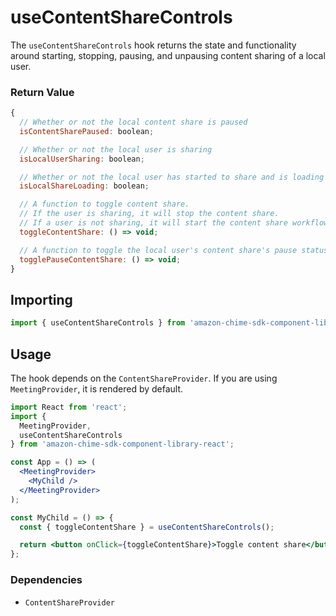 <Meta title="SDK Hooks/useContentShareControls" />

# useContentShareControls

The `useContentShareControls` hook returns the state and functionality around starting, stopping, pausing, and unpausing content sharing of a local user.

### Return Value

```javascript
{
  // Whether or not the local content share is paused
  isContentSharePaused: boolean;

  // Whether or not the local user is sharing
  isLocalUserSharing: boolean;

  // Whether or not the local user has started to share and is loading
  isLocalShareLoading: boolean;

  // A function to toggle content share.
  // If the user is sharing, it will stop the content share.
  // If a user is not sharing, it will start the content share workflow.
  toggleContentShare: () => void;

  // A function to toggle the local user's content share's pause status.
  togglePauseContentShare: () => void;
}
```

## Importing

```javascript
import { useContentShareControls } from 'amazon-chime-sdk-component-library-react';
```

## Usage

The hook depends on the `ContentShareProvider`. If you are using `MeetingProvider`, it is rendered by default.

```jsx
import React from 'react';
import {
  MeetingProvider,
  useContentShareControls
} from 'amazon-chime-sdk-component-library-react';

const App = () => (
  <MeetingProvider>
    <MyChild />
  </MeetingProvider>
);

const MyChild = () => {
  const { toggleContentShare } = useContentShareControls();

  return <button onClick={toggleContentShare}>Toggle content share</button>;
};
```

### Dependencies

- `ContentShareProvider`
